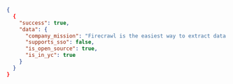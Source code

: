 ```json JSON
{
  {
    "success": true,
    "data": {
      "company_mission": "Firecrawl is the easiest way to extract data from the web. Developers use us to reliably convert URLs into LLM-ready markdown or structured data with a single API call.",
      "supports_sso": false,
      "is_open_source": true,
      "is_in_yc": true
    }
  }
}
```